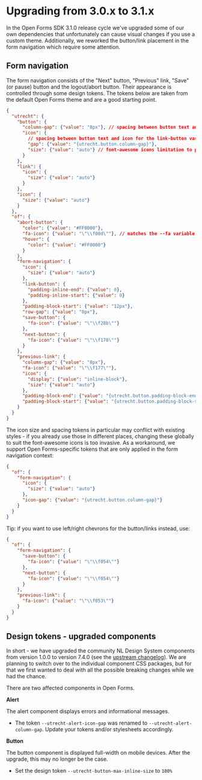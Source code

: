 
<Meta title="Developers / Upgrade notes / 3.1.0" />

# Upgrading from 3.0.x to 3.1.x

In the Open Forms SDK 3.1.0 release cycle we've upgraded some of our own dependencies that
unfortunately can cause visual changes if you use a custom theme. Additionally, we reworked the
button/link placement in the form navigation which require some attention.

## Form navigation

The form navigation consists of the "Next" button, "Previous" link, "Save" (or pause) button and the
logout/abort button. Their appearance is controlled through some design tokens. The tokens below are
taken from the default Open Forms theme and are a good starting point.

```json
{
  "utrecht": {
    "button": {
      "column-gap": {"value": "8px"}, // spacing between button text and icon
      "icon": {
        // spacing between button text and icon for the link-button variant
        "gap": {"value": "{utrecht.button.column-gap}"},
        "size": {"value": "auto"} // font-awesome icons limitation to properly align them
      }
    },
    "link": {
      "icon": {
        "size": {"value": "auto"}
      }
    },
    "icon": {
      "size": {"value": "auto"}
    }
  },
  "of": {
    "abort-button": {
      "color": {"value": "#FF0000"},
      "fa-icon": {"value": "\"\\f00d\""}, // matches the --fa variable for fa-$someIcon
      "hover": {
        "color": {"value": "#FF0000"}
      }
    },
    "form-navigation": {
      "icon": {
        "size": {"value": "auto"}
      },
      "link-button": {
        "padding-inline-end": {"value": 0},
        "padding-inline-start": {"value": 0}
      },
      "padding-block-start": {"value": "12px"},
      "row-gap": {"value": "8px"},
      "save-button": {
        "fa-icon": {"value": "\"\\f28b\""}
      },
      "next-button": {
        "fa-icon": {"value": "\"\\f178\""}
      }
    },
    "previous-link": {
      "column-gap": {"value": "8px"},
      "fa-icon": {"value": "\"\\f177\""},
      "icon": {
        "display": {"value": "inline-block"},
        "size": {"value": "auto"}
      },
      "padding-block-end": {"value": "{utrecht.button.padding-block-end}"},
      "padding-block-start": {"value": "{utrecht.button.padding-block-start}"}
    }
  }
}
```

The icon size and spacing tokens in particular may conflict with existing styles - if you already
use those in different places, changing these globally to suit the font-awesome icons is too
invasive. As a workaround, we support Open Forms-specific tokens that are only applied in the form
navigation context:

```json
{
  "of": {
    "form-navigation": {
      "icon": {
        "size": {"value": "auto"}
      },
      "icon-gap": {"value": "{utrecht.button.column-gap}"}
    }
  }
}
```

Tip: if you want to use left/right chevrons for the button/links instead, use:

```json
{
  "of": {
    "form-navigation": {
      "save-button": {
        "fa-icon": {"value": "\"\\f054\""}
      },
      "next-button": {
        "fa-icon": {"value": "\"\\f054\""}
      }
    },
    "previous-link": {
      "fa-icon": {"value": "\"\\f053\""}
    }
  }
}
```

## Design tokens - upgraded components

In short - we have upgraded the community NL Design System components from version 1.0.0 to version
7.4.0 (see the
[upstream changelog](https://github.com/nl-design-system/utrecht/blob/e4515df1b2193defa20bd8704acc7a9f12d5231e/components/CHANGELOG.md)).
We are planning to switch over to the individual component CSS packages, but for that we first
wanted to deal with all the possible breaking changes while we had the chance.

There are two affected components in Open Forms.

**Alert**

The alert component displays errors and informational messages.

- The token `--utrecht-alert-icon-gap` was renamed to `--utrecht-alert-column-gap`. Update your
  tokens and/or stylesheets accordingly.

**Button**

The button component is displayed full-width on mobile devices. After the upgrade, this may no
longer be the case.

- Set the design token `--utrecht-button-max-inline-size` to `100%`
